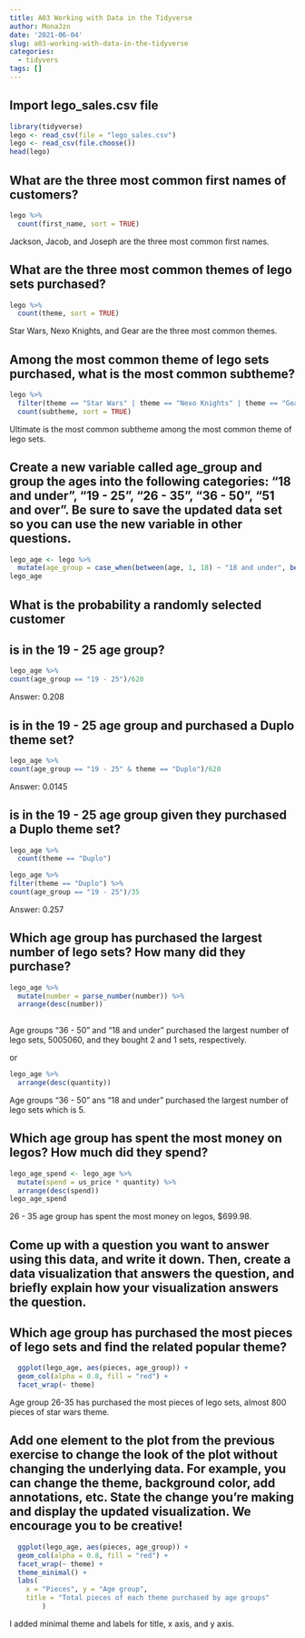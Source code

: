 ```yaml
---
title: A03 Working with Data in the Tidyverse
author: MonaJzn
date: '2021-06-04'
slug: a03-working-with-data-in-the-tidyverse
categories:
  - tidyvers
tags: []
---
```

## Import lego_sales.csv file
```r
library(tidyverse)
lego <- read_csv(file = "lego_sales.csv")
lego <- read_csv(file.choose())
head(lego)
```
## What are the three most common first names of customers?
```r
lego %>%
  count(first_name, sort = TRUE)
```
Jackson, Jacob, and Joseph are the three most common first names.

## What are the three most common themes of lego sets purchased?
```r
lego %>%
  count(theme, sort = TRUE)
```
Star Wars, Nexo Knights, and Gear are the three most common themes.

## Among the most common theme of lego sets purchased, what is the most common subtheme?
```r
lego %>%
  filter(theme == "Star Wars" | theme == "Nexo Knights" | theme == "Gear") %>%
  count(subtheme, sort = TRUE)
```
Ultimate is the most common subtheme among the most common theme of lego sets.

## Create a new variable called age_group and group the ages into the following categories: “18 and under”, “19 - 25”, “26 - 35”, “36 - 50”, “51 and over”. Be sure to save the updated data set so you can use the new variable in other questions.
```r
lego_age <- lego %>%
  mutate(age_group = case_when(between(age, 1, 18) ~ "18 and under", between(age, 19, 25) ~ "19 - 25", between(age, 26, 35) ~ "26 - 35", between(age, 36, 50) ~ "36 - 50", between(age, 51, 68) ~ "51 and over"))
lego_age
```
## What is the probability a randomly selected customer
## is in the 19 - 25 age group?
```r
lego_age %>%
count(age_group == "19 - 25")/620

```
Answer: 0.208

## is in the 19 - 25 age group and purchased a Duplo theme set?
```r
lego_age %>%
count(age_group == "19 - 25" & theme == "Duplo")/620

```
Answer: 0.0145

## is in the 19 - 25 age group given they purchased a Duplo theme set?
```r
lego_age %>%
  count(theme == "Duplo") 
```
```r
lego_age %>%
filter(theme == "Duplo") %>%
count(age_group == "19 - 25")/35

```


Answer: 0.257

## Which age group has purchased the largest number of lego sets? How many did they purchase?

```r
lego_age %>%
  mutate(number = parse_number(number)) %>%
  arrange(desc(number))
  
```
Age groups "36 - 50" and "18 and under" purchased the largest number of lego sets, 5005060, and they bought 2 and 1 sets, respectively.

or 
```r
lego_age %>%
  arrange(desc(quantity)) 
```
Age groups "36 - 50" ans "18 and under" purchased the largest number of lego sets which is 5.

## Which age group has spent the most money on legos? How much did they spend?
```r
lego_age_spend <- lego_age %>%
  mutate(spend = us_price * quantity) %>%
  arrange(desc(spend))
lego_age_spend
```
26 - 35 age group has spent the most money on legos, $699.98.

## Come up with a question you want to answer using this data, and write it down. Then, create a data visualization that answers the question, and briefly explain how your visualization answers the question.

## Which age group has purchased the most pieces of lego sets and find the related popular theme?
```r
  ggplot(lego_age, aes(pieces, age_group)) +
  geom_col(alpha = 0.8, fill = "red") +
  facet_wrap(~ theme)
```
Age group 26-35 has purchased the most pieces of lego sets, almost 800 pieces of star wars theme.


## Add one element to the plot from the previous exercise to change the look of the plot without changing the underlying data. For example, you can change the theme, background color, add annotations, etc. State the change you’re making and display the updated visualization. We encourage you to be creative!


```r
  ggplot(lego_age, aes(pieces, age_group)) +
  geom_col(alpha = 0.8, fill = "red") +
  facet_wrap(~ theme) +
  theme_minimal() +
  labs(
    x = "Pieces", y = "Age group", 
    title = "Total pieces of each theme purchased by age groups" 
        )
```
I added minimal theme and labels for title, x axis, and y axis.



